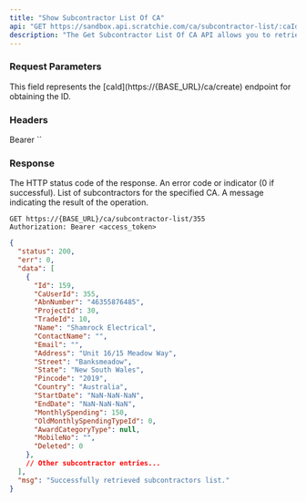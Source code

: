 ```yaml
---
title: "Show Subcontractor List Of CA"
api: "GET https://sandbox.api.scratchie.com/ca/subcontractor-list/:caId"
description: "The Get Subcontractor List Of CA API allows you to retrieve detailed information about a specific user within Scratchie."
---
```


### Request Parameters

<ParamField body="caId" type="Number">
  This field represents the [caId](https://{BASE_URL}/ca/create) endpoint for obtaining the ID.
</ParamField>

### Headers

<ParamField body="Authorization" type="String">
  Bearer `<access_token>`
</ParamField>

### Response

<ResponseField name="status" type="Number">
  The HTTP status code of the response.
</ResponseField>

<ResponseField name="err" type="Number">
  An error code or indicator (0 if successful).
</ResponseField>

<ResponseField name="data" type="Array">
  List of subcontractors for the specified CA.
</ResponseField>

<ResponseField name="msg" type="String">
  A message indicating the result of the operation.
</ResponseField>

<RequestExample>

```http
GET https://{BASE_URL}/ca/subcontractor-list/355
Authorization: Bearer <access_token>
```

</RequestExample>

<ResponseExample>

```json Response
{
  "status": 200,
  "err": 0,
  "data": [
    {
      "Id": 159,
      "CaUserId": 355,
      "AbnNumber": "46355876485",
      "ProjectId": 30,
      "TradeId": 10,
      "Name": "Shamrock Electrical",
      "ContactName": "",
      "Email": "",
      "Address": "Unit 16/15 Meadow Way",
      "Street": "Banksmeadow",
      "State": "New South Wales",
      "Pincode": "2019",
      "Country": "Australia",
      "StartDate": "NaN-NaN-NaN",
      "EndDate": "NaN-NaN-NaN",
      "MonthlySpending": 150,
      "OldMonthlySpendingTypeId": 0,
      "AwardCategoryType": null,
      "MobileNo": "",
      "Deleted": 0
    },
    // Other subcontractor entries...
  ],
  "msg": "Successfully retrieved subcontractors list."
}
```

</ResponseExample>
